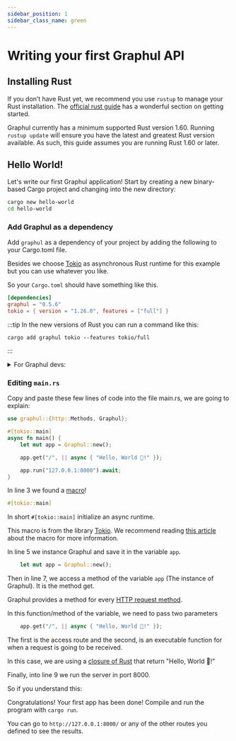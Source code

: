 ```yaml
---
sidebar_position: 1
sidebar_class_name: green
---
```

# Writing your first Graphul API


<HeaderBadgesWidget commaDelimitedContributors="Phosphorus" lastVerifiedDateString="January 7th, 2023" />

## Installing Rust

If you don’t have Rust yet, we recommend you use `rustup` to manage your Rust installation. The [official rust guide](https://doc.rust-lang.org/book/ch01-01-installation.html) has a wonderful section on getting started.

Graphul currently has a minimum supported Rust version 1.60. Running `rustup update` will ensure you have the latest and greatest Rust version available. As such, this guide assumes you are running Rust 1.60 or later.

## Hello World!

Let's write our first Graphul application! Start by creating a new binary-based Cargo project and changing into the new directory:

```bash
cargo new hello-world
cd hello-world
```

### Add Graphul as a dependency

Add `graphul` as a dependency of your project by adding the following to your Cargo.toml file.

Besides we choose [Tokio](https://tokio.rs) as asynchronous Rust runtime for this example but you can use whatever you like.

So your `Cargo.toml` should have something like this.

```toml
[dependencies]
graphul = "0.5.6"
tokio = { version = "1.26.0", features = ["full"] }
```

:::tip
In the new versions of Rust you can run a command like this:
```
cargo add graphul tokio --features tokio/full
```
:::


<details className="theme-admonition theme-admonition-caution alert alert--warning">
  <summary>For Graphul devs:</summary>


Development versions must be git dependencies.

To depend on a development version of Graphul, you'll need to point `Cargo.toml` to a Graphul git repository. 

```toml
[dependencies]
graphul = { git = "https://github.com/graphul-rs/graphul" }
```

</details>

### Editing `main.rs`

Copy and paste these few lines of code into the file main.rs, we are going to explain:

```rust title="src/main.rs" showLineNumbers
use graphul::{http::Methods, Graphul};

#[tokio::main]
async fn main() {
    let mut app = Graphul::new();

    app.get("/", || async { "Hello, World 👋!" });

    app.run("127.0.0.1:8000").await;
}
``` 

In line 3 we found a [macro](https://doc.rust-lang.org/book/ch19-06-macros.html#procedural-macros-for-generating-code-from-attributes)!
```rust {1}
#[tokio::main]
```
In short `#[tokio::main]` initialize an async runtime.

This macro is from the library [Tokio](https://tokio.rs). We recommend reading [this article](https://tokio.rs/tokio/tutorial/hello-tokio#async-main-function) about the macro for more information.

In line 5 we instance Graphul and save it in the variable `app`.
```rust {1}
    let mut app = Graphul::new();
```
Then in line 7, we access a method of the variable `app` (The instance of Graphul). It is the method get.

Graphul provides a method for every [HTTP request method](https://developer.mozilla.org/en-US/docs/Web/HTTP/Methods).

In this function/method of the variable, we need to pass two parameters 
```rust {1}
    app.get("/", || async { "Hello, World 👋!" });
```
The first is the access route and the second, is an executable function for when a request is going to be received.

In this case, we are using a [closure of Rust](https://doc.rust-lang.org/book/ch13-01-closures.html) that return "Hello, World 👋!"

Finally, into line 9 we run the server in port 8000.

So if you understand this:

Congratulations!
Your first app has been done! Compile and run the program with `cargo run`.

You can go to `http://127.0.0.1:8000/` or any of the other routes you defined to see the results.
